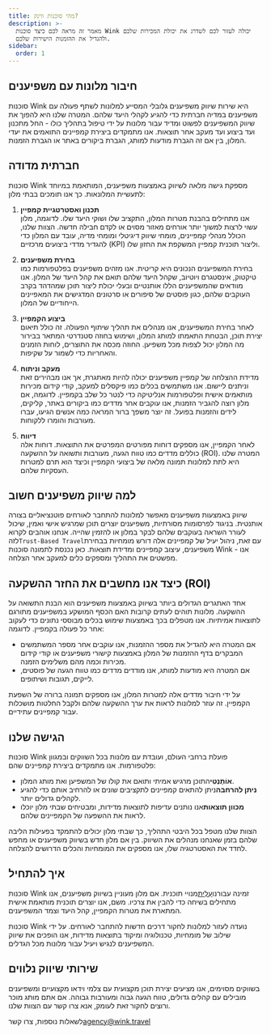 ```yaml
---
title: מהי סוכנות ווינק?
description: >-
  מאמר זה מראה לכם כיצד סוכנות Wink יכולה לעזור לכם לשדרג את יכולת המכירות שלכם
  ולהגדיל את ההזמנות הישירות שלכם.
sidebar:
  order: 1
---
```


## חיבור מלונות עם משפיענים

סוכנות Wink היא שירות שיווק משפיענים גלובלי המסייע למלונות לשתף פעולה עם משפיענים במדיה חברתית כדי להגיע לקהלי היעד שלהם. המטרה שלנו היא להפוך את שיווק המשפיענים לפשוט ומדיד עבור מלונות על ידי טיפול בתהליך כולו - החל מתכנון ועד ביצוע ועד מעקב אחר תוצאות. אנו מתמקדים ביצירת קמפיינים התואמים את יעדי המלון, בין אם זה הגברת מודעות למותג, הגברת ביקורים באתר או הגברת הזמנות.

## חברתית מדודה

סוכנות Wink מספקת גישה מלאה לשיווק באמצעות משפיענים, המותאמת במיוחד לתעשיית המלונאות. כך אנו תומכים בבתי מלון:

1. **תכנון ואסטרטגיית קמפיין**\
   אנו מתחילים בהבנת מטרות המלון, התקציב שלו ושוקי היעד שלו. לדוגמה, מלון עשוי לרצות למשוך יותר אורחים מאזור מסוים או לקדם חבילה חדשה. הצוות שלנו, הכולל מנהלי קמפיינים, מומחי שיווק דיגיטלי ומומחי מדיה, עובד עם המלון כדי להגדיר מדדי ביצועים מרכזיים (KPI) וליצור תוכנית קמפיין המשקפת את החזון שלו.

2. **בחירת משפיענים**\
   בחירת המשפיענים הנכונים היא קריטית. אנו מזהים משפיענים בפלטפורמות כמו טיקטוק, אינסטגרם ויוטיוב, שקהל היעד שלהם תואם את קהל היעד של המלון. אנו מוודאים שהמשפיענים הללו אותנטיים ובעלי יכולת ליצור תוכן שמהדהד בקרב העוקבים שלהם, כגון פוסטים של סיפורים או סרטונים המדגישים את המאפיינים הייחודיים של המלון.

3. **ביצוע הקמפיין**\
   לאחר בחירת המשפיענים, אנו מנהלים את תהליך שיתוף הפעולה. זה כולל תיאום יצירת תוכן, הבטחת התאמתו למותג המלון, ושימוש בחוזה סטנדרטי המתאר בבירור מה המלון יכול לצפות מכל משפיען. החוזה מכסה את התוצרים, לוחות הזמנים והאחריות כדי לשמור על שקיפות.

4. **מעקב וניתוח**\
   מדידת ההצלחה של קמפיין משפיענים יכולה להיות מאתגרת, אך אנו מבהירים זאת וניתנים ליישום. אנו משתמשים בכלים כמו פיקסלים למעקב, קודי קידום מכירות מותאמים אישית ופלטפורמות אנליטיקה כדי לנטר כל שלב בקמפיין. לדוגמה, אם מלון רוצה להגביר הזמנות, אנו עוקבים אחר מדדים כמו ביקורים באתר, קליקים, לידים והזמנות בפועל. זה יוצר משפך ברור המראה כמה אנשים הגיעו, עברו מעורבות והומרו ללקוחות.

5. **דיווח**\
   לאחר הקמפיין, אנו מספקים דוחות מפורטים המפרטים את התוצאות. דוחות אלה כוללים מדדים כמו טווח הגעה, מעורבות ותשואה על ההשקעה (ROI). המטרה שלנו היא לתת למלונות תמונה מלאה של ביצועי הקמפיין וכיצד הוא תרם למטרות העסקיות שלהם.

## למה שיווק משפיענים חשוב

שיווק באמצעות משפיענים מאפשר למלונות להתחבר לאורחים פוטנציאליים בצורה אותנטית. בניגוד לפרסומות מסורתיות, משפיענים יוצרים תוכן שמרגיש אישי ואמין, שיכול לעורר השראה בעוקבים שלהם לבקר במלון או להזמין שהייה. אנחנו אוהבים לקרוא לזה`Trust-Based Travel`עם זאת, ניהול יעיל של קמפיינים אלה דורש מומחיות בבחירת משפיענים, עיצוב קמפיינים ומדידת תוצאות. כאן נכנסת לתמונה סוכנות Wink - אנו מפשטים את התהליך ומספקים כלים למעקב אחר הצלחה.

## כיצד אנו מחשבים את החזר ההשקעה (ROI)

אחד האתגרים הגדולים ביותר בשיווק באמצעות משפיענים הוא הבנת התשואה על ההשקעה. מלונות תוהים לעתים קרובות האם הכסף המושקע במשפיענים מתורגם לתוצאות אמיתיות. אנו מטפלים בכך באמצעות שימוש בכלים מבוססי נתונים כדי לעקוב אחר כל פעולה בקמפיין. לדוגמה:

* אם המטרה היא להגדיל את מספר ההזמנות, אנו עוקבים אחר מספר המשתמשים המבקרים בדף ההזמנות של המלון באמצעות קישורי משפיענים או קודי קידום מכירות וכמה מהם משלימים הזמנה.
* אם המטרה היא מודעות למותג, אנו מודדים מדדים כמו טווח הגעה של פוסטים, לייקים, תגובות ושיתופים.

על ידי חיבור מדדים אלה למטרות המלון, אנו מספקים תמונה ברורה של השפעת הקמפיין. זה עוזר למלונות לראות את ערך ההשקעה שלהם ולקבל החלטות מושכלות עבור קמפיינים עתידיים.

## הגישה שלנו

סוכנות Wink פועלת ברחבי העולם, ועובדת עם מלונות בכל השווקים ובמגוון פלטפורמות. אנו מתמקדים ביצירת קמפיינים שהם:

* **אוֹתֶנְטִי**התוכן מרגיש אמיתי ותואם את קולו של המשפיען ואת מותג המלון.
* **ניתן להרחבה**ניתן להתאים קמפיינים לתקציבים שונים או להרחיב אותם כדי להגיע לקהלים גדולים יותר.
* **מכוון תוצאות**אנו נותנים עדיפות לתוצאות מדידות, ומבטיחים שבתי מלון יוכלו לראות את ההשפעה של הקמפיינים שלהם.

הצוות שלנו מטפל בכל היבטי התהליך, כך שבתי מלון יכולים להתמקד בפעילות הליבה שלהם בזמן שאנחנו מנהלים את השיווק. בין אם מלון חדש בשיווק משפיענים או מחפש לחדד את האסטרטגיה שלו, אנו מספקים את המומחיות והכלים הדרושים להצלחה.

## איך להתחיל

סוכנות Wink זמינה עבורנו[עִלִית](/managed-social/what-is-managed-social/#subscription-tiers)מנויי תוכנית. אם מלון מעוניין בשיווק משפיענים, אנו מתחילים בשיחה כדי להבין את צרכיו. משם, אנו יוצרים תוכנית מותאמת אישית המתארת ​​את מטרות הקמפיין, קהל היעד וצמד המשפיענים.

סוכנות Wink נועדה לעזור למלונות לחקור דרכים חדשות להתחבר לאורחים. על ידי שילוב של מומחיות, טכנולוגיה ומיקוד בתוצאות מדידות, אנו הופכים את שיווק המשפיענים לנגיש ויעיל עבור מלונות מכל הגדלים.

## שירותי שיווק נלווים

בשווקים מסוימים, אנו מציעים יצירת תוכן מקצועית עם צלמי וידאו מקצועיים ומשפיענים מובילים עם קהלים גדולים, טווח הגעה גבוה ומעורבות גבוהה. אם אתם מותג מוכר ורוצים לחקור זאת לעומק, אנא צרו קשר עם הצוות שלנו.

לשאלות נוספות, צרו קשר[agency@wink.travel](mailto://agency@wink.travel)

